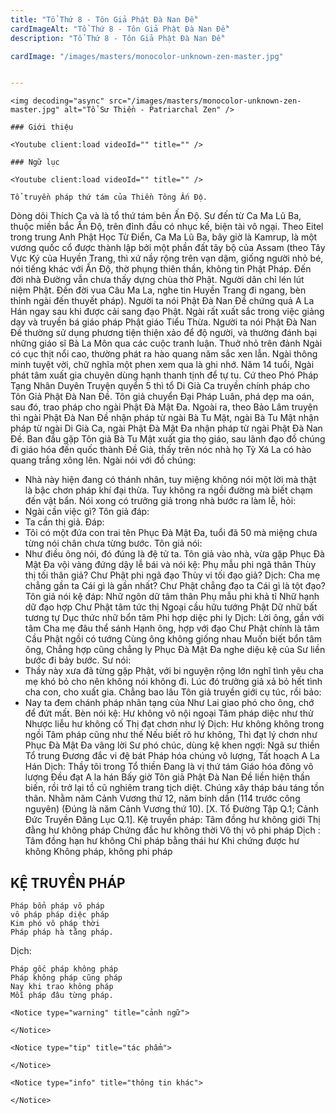 ```yaml
---
title: "Tổ Thứ 8 - Tôn Giả Phật Đà Nan Đề"
cardImageAlt: "Tổ Thứ 8 - Tôn Giả Phật Đà Nan Đề"
description: "Tổ Thứ 8 - Tôn Giả Phật Đà Nan Đề"

cardImage: "/images/masters/monocolor-unknown-zen-master.jpg"


---
```


<div className="grid xl:grid-cols-8 lg:grid-cols-8 md:grid-cols-2 sm:grid-cols-2 xs:grid-cols-1 gap-8 bg-body dark:bg-darkmode-body">

  <div className="lg:col-span-3 md:col-span-1">

    <img decoding="async" src="/images/masters/monocolor-unknown-zen-master.jpg" alt="Tổ Sư Thiền - Patriarchal Zen" />

    ### Giới thiệu

    <Youtube client:load videoId="" title="" />



  </div>

  <div className="lg:col-span-5 md:col-span-1">

    ### Ngữ lục

    <Youtube client:load videoId="" title="" />

    Tổ truyền pháp thứ tám của Thiền Tông Ấn Độ.
Dòng dõi Thích Ca và là tổ thứ tám bên Ấn Độ. Sư đến từ Ca Ma Lũ Ba, thuộc miền bắc Ấn Độ, trên đỉnh đầu có nhục kế, biện tài vô ngại. Theo Eitel trong trung Anh Phật Học Từ Điển, Ca Ma Lũ Ba, bây giờ là Kamrup, là một vương quốc cổ được thành lập bởi một phần đất tây bộ của Assam (theo Tây Vực Ký của Huyền Trang, thì xứ nầy rộng trên vạn dậm, giống người nhỏ bé, nói tiếng khác với Ấn Độ, thờ phụng thiên thần, không tin Phật Pháp. Đến đời nhà Đường vẫn chưa thấy dựng chùa thờ Phật. Người dân chỉ lén lút niệm Phật. Đến đời vua Câu Ma La, nghe tin Huyền Trang đi ngang, bèn thỉnh ngài đến thuyết pháp). Người ta nói Phật Đà Nan Đề chứng quả A La Hán ngay sau khi được cải sang đạo Phật. Ngài rất xuất sắc trong việc giảng dạy và truyền bá giáo pháp Phật giáo Tiểu Thừa. Người ta nói Phật Đà Nan Đề thường sử dụng phương tiện thiện xảo để độ người, và thường đánh bại những giáo sĩ Bà La Môn qua các cuộc tranh luận.
Thuở nhỏ trên đảnh Ngài có cục thịt nổi cao, thường phát ra hào quang năm sắc xen lẫn. Ngài thông minh tuyệt vời, chữ nghĩa một phen xem qua là ghi nhớ. Năm 14 tuổi, Ngài phát tâm xuất gia chuyên dùng hạnh thanh tịnh để tự tu.
Cứ theo Phó Pháp Tạng Nhân Duyên Truyện quyển 5 thì tổ Di Già Ca truyền chính pháp cho Tôn Giả Phật Đà Nan Đề. Tôn giả chuyển Đại Pháp Luân, phá dẹp ma oán, sau đó, trao pháp cho ngài Phật Đà Mật Đa.
Ngoài ra, theo Bảo Lâm truyện thì ngài Phật Đà Nan Đề nhận pháp từ ngài Bà Tu Mật, ngài Bà Tu Mật nhận pháp từ ngài Di Già Ca, ngài Phật Đà Mật Đa nhận pháp từ ngài Phật Đà Nan Đề.
Ban đầu gặp Tôn giả Bà Tu Mật xuất gia thọ giáo, sau lãnh đạo đồ chúng đi giáo hóa đến quốc thành Đề Già, thấy trên nóc nhà họ Tỳ Xá La có hào quang trắng xông lên. Ngài nói với đồ chúng:
- Nhà này hiện đang có thánh nhân, tuy miệng không nói một lời mà thật là bậc chơn pháp khí đại thừa. Tuy không ra ngồi đường mà biết chạm đến vật bẩn.
  Nói xong có trưởng giả trong nhà bước ra làm lễ, hỏi:
- Ngài cần việc gì?
  Tôn giả đáp:
- Ta cần thị giả.
  Đáp:
- Tôi có một đứa con trai tên Phục Đà Mật Đa, tuổi đã 50 mà miệng chưa từng nói chân chưa từng bước.
  Tôn giả nói:
- Như điều ông nói, đó đúng là đệ tử ta.
  Tôn giả vào nhà, vừa gặp Phục Đà Mật Đa vội vàng đứng dậy lễ bái và nói kệ:
  Phụ mẫu phi ngã thân
  Thùy thị tối thân giả?
  Chư Phật phi ngã đạo
  Thùy vi tối đạo giả?
  Dịch:
  Cha mẹ chẳng gần ta
  Cái gì là gần nhất?
  Chư Phật chẳng đạo ta
  Cái gì là tột đạo?
  Tôn giả nói kệ đáp:
  Nhữ ngôn dữ tâm thân
  Phụ mẫu phi khả tỉ
  Nhữ hạnh dữ đạo hợp
  Chư Phật tâm tức thị
  Ngoại cầu hữu tướng Phật
  Dữ nhữ bất tương tự
  Dục thức nhữ bổn tâm
  Phi hợp diệc phi ly
  Dịch:
  Lời ông, gần với tâm
  Cha mẹ đâu thể sánh
  Hạnh ông, hợp với đạo
  Chư Phật chính là tâm
  Cầu Phật ngồi có tướng
  Cùng ông không giống nhau
  Muốn biết bổn tâm ông,
  Chẳng hợp cũng chẳng ly
  Phục Đà Mật Đa nghe diệu kệ của Sư liền bước đi bảy bước. Sư nói:
- Thầy này xưa đã từng gặp Phật, với bi nguyện rộng lớn nghĩ tình yêu cha mẹ khó bỏ cho nên không nói không đi.
  Lúc đó trưởng giả xả bỏ hết tình cha con, cho xuất gia. Chẳng bao lâu Tôn giả truyền giới cụ túc, rồi bảo:
- Nay ta đem chánh pháp nhãn tạng của Như Lai giao phó cho ông, chớ để đứt mất.
  Bèn nói kệ:
  Hư không vô nội ngoại
  Tâm pháp diệc như thử
  Nhược liễu hư không cố
  Thị đạt chơn như lý
  Dịch:
  Hư không không trong ngồi
  Tâm pháp cũng như thế
  Nếu biết rõ hư không,
  Thì đạt lý chơn như
  Phục Đà Mật Đa vâng lời Sư phó chúc, dùng kệ khen ngợi:
  Ngã sư thiền Tổ trung
  Đương đắc vi đệ bát
  Pháp hóa chúng vô lượng,
  Tất hoạch A La Hán
  Dịch:
  Thầy tôi trong Tổ thiền
  Đang là vị thứ tám
  Giáo hóa đông vô lượng
  Đều đạt A la hán
  Bấy giờ Tôn giả Phật Đà Nan Đề liền hiện thần biến, rồi trở lại tồ cũ nghiêm trang tịch diệt. Chúng xây tháp báu táng tồn thân.
  Nhằm năm Cảnh Vương thứ 12, năm bính dần (114 trước công nguyên) (Đúng là năm Cảnh Vương thứ 10).
  [X. Tổ Đường Tập Q.1; Cảnh Đức Truyền Đăng Lục Q.1].
  Kệ truyền pháp:
  Tâm đồng hư không giới
  Thị đằng hư không pháp
  Chứng đắc hư không thời
  Vô thị vô phi pháp
  Dịch :
  Tâm đồng hạn hư không
  Chỉ pháp bằng thái hư
  Khi chứng được hư không
  Không pháp, không phi pháp

<h2>KỆ TRUYỀN PHÁP</h2>

    Pháp bổn pháp vô pháp
    vô pháp pháp diệc pháp
    Kim phó vô pháp thời
    Pháp pháp hà tằng pháp.

Dịch:

    Pháp gốc pháp không pháp
    Pháp không pháp cũng pháp
    Nay khi trao không pháp
    Mỗi pháp đâu từng pháp.

    <Notice type="warning" title="cảnh ngữ">

    </Notice>

    <Notice type="tip" title="tác phẩm">

    </Notice>

    <Notice type="info" title="thông tin khác">

    </Notice>

  </div>

</div>
